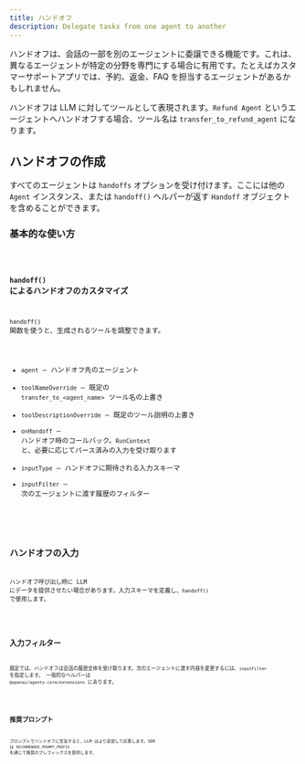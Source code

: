 ```yaml
---
title: ハンドオフ
description: Delegate tasks from one agent to another
---
```



ハンドオフは、会話の一部を別のエージェントに委譲できる機能です。これは、異なるエージェントが特定の分野を専門にする場合に有用です。たとえばカスタマーサポートアプリでは、予約、返金、FAQ を担当するエージェントがあるかもしれません。

ハンドオフは LLM に対してツールとして表現されます。`Refund Agent` というエージェントへハンドオフする場合、ツール名は `transfer_to_refund_agent` になります。

## ハンドオフの作成

すべてのエージェントは `handoffs` オプションを受け付けます。ここには他の `Agent` インスタンス、または `handoff()` ヘルパーが返す `Handoff` オブジェクトを含めることができます。

### 基本的な使い方

<Code lang="typescript" code={basicUsageExample} title="Basic handoffs" />

### `handoff()` によるハンドオフのカスタマイズ

`handoff()` 関数を使うと、生成されるツールを調整できます。

- `agent` – ハンドオフ先のエージェント
- `toolNameOverride` – 既定の `transfer_to_<agent_name>` ツール名の上書き
- `toolDescriptionOverride` – 既定のツール説明の上書き
- `onHandoff` – ハンドオフ時のコールバック。`RunContext` と、必要に応じてパース済みの入力を受け取ります
- `inputType` – ハンドオフに期待される入力スキーマ
- `inputFilter` – 次のエージェントに渡す履歴のフィルター

<Code
  lang="typescript"
  code={customizeHandoffExample}
  title="Customized handoffs"
/>

## ハンドオフの入力

ハンドオフ呼び出し時に LLM にデータを提供させたい場合があります。入力スキーマを定義し、`handoff()` で使用します。

<Code lang="typescript" code={handoffInputExample} title="Handoff inputs" />

## 入力フィルター

既定では、ハンドオフは会話の履歴全体を受け取ります。次のエージェントに渡す内容を変更するには、`inputFilter` を指定します。
一般的なヘルパーは `@openai/agents-core/extensions` にあります。

<Code lang="typescript" code={inputFilterExample} title="Input filters" />

## 推奨プロンプト

プロンプトでハンドオフに言及すると、LLM はより安定して応答します。SDK は `RECOMMENDED_PROMPT_PREFIX` を通じて推奨のプレフィックスを提供します。

<Code
  lang="typescript"
  code={recommendedPromptExample}
  title="Recommended prompts"
/>
